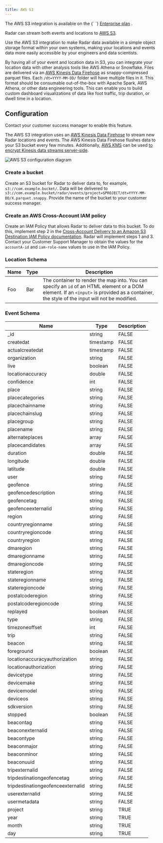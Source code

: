 ```yaml
---
title: AWS S3
---
```


<Alert alertType="info">
  The AWS S3 integration is available on the {` `}
  <a href="https://radar.com/pricing" target="_blank">Enterprise plan</a>
  .
</Alert>

Radar can stream both events and locations to [AWS S3](https://aws.amazon.com/s3/).

Use the AWS S3 integration to make Radar data available in a simple object storage format within your own systems, making your locations and events data more easily accessible by your engineers and data scientists.

By having all of your event and location data in S3, you can integrate your location data with other analysis tools like AWS Athena or Snowflake. Files are delivered via an [AWS Kinesis Data Firehose](https://aws.amazon.com/kinesis/data-firehose/) as snappy-compressed parquet files.  Each `/dt=YYYY-MM-DD/` folder will have multiple files in it. This format should be consumable out-of-the-box with Apache Spark, AWS Athena, or other data engineering tools. This can enable you to build custom dashboard visualizations of data like foot traffic, trip duration, or dwell time in a location.

## Configuration

Contact your customer success manager to enable this feature.

The AWS S3 integration uses an [AWS Kinesis Data Firehose](https://aws.amazon.com/kinesis/data-firehose/) to stream new Radar locations and events. The AWS Kinesis Data Firehose flushes data to your S3 bucket every few minutes. Additionally, [AWS KMS](https://aws.amazon.com/kms/) can be used [to encrypt Kinesis data streams server-side](https://docs.aws.amazon.com/streams/latest/dev/server-side-encryption.html).

![AWS S3 configuration diagram](/img/integrations/aws_s3_diagram.png)

### Create a bucket
Create an S3 bucket for Radar to deliver data to, for example, `s3://com.example.bucket/`. Data will be delivered to `s3://com.example.bucket/radar/events/project=$PROJECT/dt=YYYY-MM-DD/X.parquet.snappy`. Provide the name of the bucket to your customer success manager.

### Create an AWS Cross-Account IAM policy
Create an IAM Policy that allows Radar to deliver data to this bucket. To do this, implement step 2 in the [Cross-Account Delivery to an Amazon S3 Destination IAM Policy documentation](https://docs.aws.amazon.com/firehose/latest/dev/controlling-access.html#cross-account-delivery-s3). Radar will implement steps 1 and 3.  Contact your Customer Support Manager to obtain the values for the `accountA-id` and `iam-role-name` values to use in the IAM Policy.

### Location Schema
<div className="full-width-table">

| Name  | Type | Description  |
|-------|---------|-----------------|
| Foo | Bar | The container to render the map into. You can specify an `id` of an HTML element or a DOM element. If an `<input>` is provided as a container, the style of the input will not be modified. |

</div>

### Event Schema
<div className="full-width-table">

| Name  | Type | Description  |
|-------|---------|-----------------|
|_id|string|FALSE|
|createdat|timestamp|FALSE|
|actualcreatedat|timestamp|FALSE|
|organization|string|FALSE|
|live|boolean|FALSE|
|locationaccuracy|double|FALSE|
|confidence|int|FALSE|
|place|string|FALSE|
|placecategories|string|FALSE|
|placechainname|string|FALSE|
|placechainslug|string|FALSE|
|placegroup|string|FALSE|
|placename|string|FALSE|
|alternateplaces|array<string>|FALSE|
|placecandidates|array<string>|FALSE|
|duration|double|FALSE|
|longitude|double|FALSE|
|latitude|double|FALSE|
|user|string|FALSE|
|geofence|string|FALSE|
|geofencedescription|string|FALSE|
|geofencetag|string|FALSE|
|geofenceexternalid|string|FALSE|
|region|string|FALSE|
|countryregionname|string|FALSE|
|countryregioncode|string|FALSE|
|countryregion|string|FALSE|
|dmaregion|string|FALSE|
|dmaregionname|string|FALSE|
|dmaregioncode|string|FALSE|
|stateregion|string|FALSE|
|stateregionname|string|FALSE|
|stateregioncode|string|FALSE|
|postalcoderegion|string|FALSE|
|postalcoderegioncode|string|FALSE|
|replayed|boolean|FALSE|
|type|string|FALSE|
|timezoneoffset|int|FALSE|
|trip|string|FALSE|
|beacon|string|FALSE|
|foreground|boolean|FALSE|
|locationaccuracyauthorization|string|FALSE|
|locationauthorization|string|FALSE|
|devicetype|string|FALSE|
|devicemake|string|FALSE|
|devicemodel|string|FALSE|
|deviceos|string|FALSE|
|sdkversion|string|FALSE|
|stopped|boolean|FALSE|
|beacontag|string|FALSE|
|beaconexternalid|string|FALSE|
|beacontype|string|FALSE|
|beaconmajor|string|FALSE|
|beaconminor|string|FALSE|
|beaconuuid|string|FALSE|
|tripexternalid|string|FALSE|
|tripdestinationgeofencetag|string|FALSE|
|tripdestinationgeofenceexternalid|string|FALSE|
|userexternalid|string|FALSE|
|usermetadata|string|FALSE|
|project|string|TRUE|
|year|string|TRUE|
|month|string|TRUE|
|day|string|TRUE|

</div>
